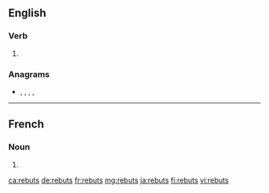 ==English==

===Verb===
{{head|en|verb form}}

# {{en-third-person singular of|rebut}}

===Anagrams===
* {{l|en|brutes}}, {{l|en|burets}}, {{l|en|Buster}}, {{l|en|buster}}, {{l|en|tubers}}

----

==French==

===Noun===
{{head|fr|noun plural form|g=?}}

# {{plural of|rebut|lang=fr}}

[[ca:rebuts]]
[[de:rebuts]]
[[fr:rebuts]]
[[mg:rebuts]]
[[ja:rebuts]]
[[fi:rebuts]]
[[vi:rebuts]]